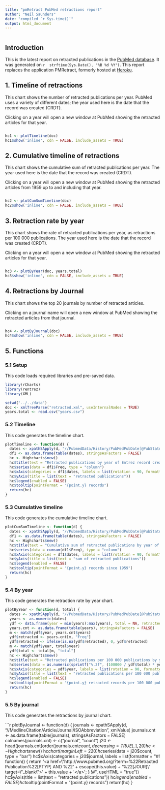 ```yaml
---
title: "pmRetract PubMed retractions report"
author: "Neil Saunders"
date: "compiled `r Sys.time()`"
output: html_document
---
```


```r
```

## Introduction
This is the latest report on retracted publications in the [PubMed database](http://www.pubmed.org). It was generated on `r 
strftime(Sys.Date(), "%B %d %Y")`. This report replaces the application PMRetract, formerly hosted at [Heroku](https://www.heroku.com).

## 1. Timeline of retractions
This chart shows the number of retracted publications per year. PubMed uses a variety of different dates; the year used here is the date that the record was created (CRDT).

Clicking on a year will open a new window at PubMed showing the retracted articles for that year.

```r
```

```r
hc1 <- plotTimeline(doc)
hc1$show('inline', cdn = FALSE, include_assets = TRUE)
```

## 2. Cumulative timeline of retractions
This chart shows the cumulative sum of retracted publications per year. The year used here is the date that the record was created (CRDT).

Clicking on a year will open a new window at PubMed showing the retracted articles from 1959 up to and including that year.

```r
```

```r
hc2 <- plotCumSumTimeline(doc)
hc2$show('inline', cdn = FALSE, include_assets = TRUE)
```

## 3. Retraction rate by year
This chart shows the rate of retracted publications per year, as retractions per 100 000 publications. The year used here is the date that the record was created (CRDT).

Clicking on a year will open a new window at PubMed showing the retracted articles for that year.

```r
```

```r
hc3 <- plotByYear(doc, years.total)
hc3$show('inline', cdn = FALSE, include_assets = TRUE)
```

## 4. Retractions by Journal
This chart shows the top 20 journals by number of retracted articles.

Clicking on a journal name will open a new window at PubMed showing the retracted articles from that journal.

```r
```

```r
hc4 <- plotByJournal(doc)
hc4$show('inline', cdn = FALSE, include_assets = TRUE)
```

## 5. Functions

### 5.1 Setup
This code loads required libraries and pre-saved data.

```r
library(rCharts)
library(rentrez)
library(XML)

setwd("../../data")
doc <- xmlTreeParse("retracted.xml", useInternalNodes = TRUE)
years.total <- read.csv("years.csv")
```

### 5.2 Timeline
This code generates the timeline chart.

```r
plotTimeline <- function(d) {
  dates <- xpathSApply(d, "//PubmedData/History/PubMedPubDate[@PubStatus='entrez']/Year", xmlValue)
  df1 <- as.data.frame(table(dates), stringsAsFactors = FALSE)
  hc <- Highcharts$new()
  hc$title(text = "Retracted publications by year of Entrez record creation")
  hc$series(data = df1$Freq, type = "column")
  hc$xAxis(categories = df1$dates, labels = list(rotation = 90, formatter = "#! function() { return '<a href=\"http://www.pubmed.org/?term=%22Retracted Publication%22[PTYP] AND ' + escape(this.value) + '[CRDT]\" target=\"_blank\">' + this.value + '</a>'; } !#", useHTML = "true"), title = list(text = "year"))
  hc$yAxis(title = list(text = "retracted publications"))
  hc$legend(enabled = FALSE)
  hc$tooltip(pointFormat = "{point.y} records")
  return(hc)
}
```

### 5.3 Cumulative timeline
This code generates the cumulative timeline chart.

```r
plotCumSumTimeline <- function(d) {
  dates <- xpathSApply(d, "//PubmedData/History/PubMedPubDate[@PubStatus='entrez']/Year", xmlValue)
  df1 <- as.data.frame(table(dates), stringsAsFactors = FALSE)
  hc <- Highcharts$new()
  hc$title(text = "Cumulative sum of retracted publications by year of Entrez record creation")
  hc$series(data = cumsum(df1$Freq), type = "column")
  hc$xAxis(categories = df1$dates, labels = list(rotation = 90, formatter = "#! function() { return '<a href=\"http://www.pubmed.org/?term=%22Retracted Publication%22[PTYP] AND 1959:' + escape(this.value) + '[CRDT]\" target=\"_blank\">' + this.value + '</a>'; } !#", useHTML = "true"), title = list(text = "year"))
  hc$yAxis(title = list(text = "sum of retracted publications"))
  hc$legend(enabled = FALSE)
  hc$tooltip(pointFormat = "{point.y} records since 1959")
  return(hc)
}
```

### 5.4 By year
This code generates the retraction rate by year chart.

```r
plotByYear <- function(d, total) {
  dates <- xpathSApply(d, "//PubmedData/History/PubMedPubDate[@PubStatus='entrez']/Year", xmlValue)
  years <- as.numeric(dates)
  ydf <- data.frame(year = min(years):max(years), total = NA, retracted = NA)
  years.cnt <- as.data.frame(table(years), stringsAsFactors = FALSE)
  m <- match(ydf$year, years.cnt$years)
  ydf$retracted <- years.cnt[m, "Freq"]
  ydf$retracted <- ifelse(is.na(ydf$retracted), 0, ydf$retracted)
  m <- match(ydf$year, total$year)
  ydf$total <- total[m, "total"]  
  hc <- Highcharts$new()
  hc$title(text = "Retracted publications per 100 000 publications by year of Entrez record creation")
  hc$series(data = as.numeric(sprintf("%.3f", (100000 / ydf$total) * ydf$retracted)), type = "column", events = list(click = "#! function() {window.open(this.options.url)} !#"))
  hc$xAxis(categories = ydf$year, labels = list(rotation = 90, formatter = "#! function() { return '<a href=\"http://www.pubmed.org/?term=%22Retracted Publication%22[PTYP] AND ' + escape(this.value) + '[CRDT]\" target=\"_blank\">' + this.value + '</a>'; } !#", useHTML = "true"), title = list(text = "year"))
  hc$yAxis(title = list(text = "retracted publications per 100 000 publications"))
  hc$legend(enabled = FALSE)
  hc$tooltip(pointFormat = "{point.y} retracted records per 100 000 publication records")
  return(hc)
}
```

### 5.5 By journal
This code generates the retractions by journal chart.

```r
plotByJournal <- function(d) {
  journals <- xpathSApply(d, "//MedlineCitation/Article/Journal/ISOAbbreviation", xmlValue)
  journals.cnt <- as.data.frame(table(journals), stringsAsFactors = FALSE)
  colnames(journals.cnt) <- c("journal", "count")
  j20 <- head(journals.cnt[order(journals.cnt$count, decreasing = TRUE),], 20)
  hc <- Highcharts$new()
  hc$chart(marginLeft = 220)
  hc$series(data = j20$count, type = "bar")
  hc$xAxis(categories = j20$journal, labels = list(formatter = "#! function() { return '<a href=\"http://www.pubmed.org/?term=%22Retracted Publication%22[PTYP] AND %22' + escape(this.value) + '%22[JOUR]\" target=\"_blank\">' + this.value + '</a>'; } !#", useHTML = "true"))
  hc$yAxis(title = list(text = "retracted publications"))
  hc$legend(enabled = FALSE)
  hc$tooltip(pointFormat = "{point.y} records")
  return(hc)
}
